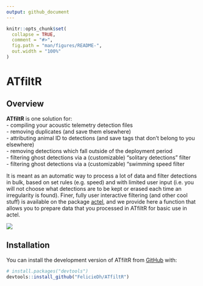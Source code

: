 ```yaml
---
output: github_document
---
```


<!-- README.md is generated from README.Rmd. Please edit that file -->

```r
knitr::opts_chunk$set(
  collapse = TRUE,
  comment = "#>",
  fig.path = "man/figures/README-",
  out.width = "100%"
)
```

# ATfiltR  

<!-- badges: start -->
<!-- badges: end -->

## Overview   

**ATfiltR** is one solution for:  
- compiling your acoustic telemetry detection files  
- removing duplicates (and save them elsewhere)  
- attributing animal ID to detections (and save tags that don't belong to you elsewhere)  
- removing detections which fall outside of the deployment period  
- filtering ghost detections via a (customizable) "solitary detections" filter  
- filtering ghost detections via a (customizable) "swimming speed filter  

It is meant as an automatic way to process a lot of data and filter detections in bulk, based on set rules (e.g. speed) and with limited user input (i.e. you will not choose what detections are to be kept or erased each time an irregularity is found). Finer, fully user interactive filtering (and other cool stuff) is available on the package [actel](https://github.com/hugomflavio/actel), and we provide here a function that allows you to prepare data that you processed in ATfiltR for basic use in actel.

![](vignettes/ATfiltR-graph-abstract.png)

    

## Installation

You can install the development version of ATfiltR from [GitHub](https://github.com/) with:

``` r
# install.packages("devtools")
devtools::install_github("FelicieDh/ATfiltR")
```

